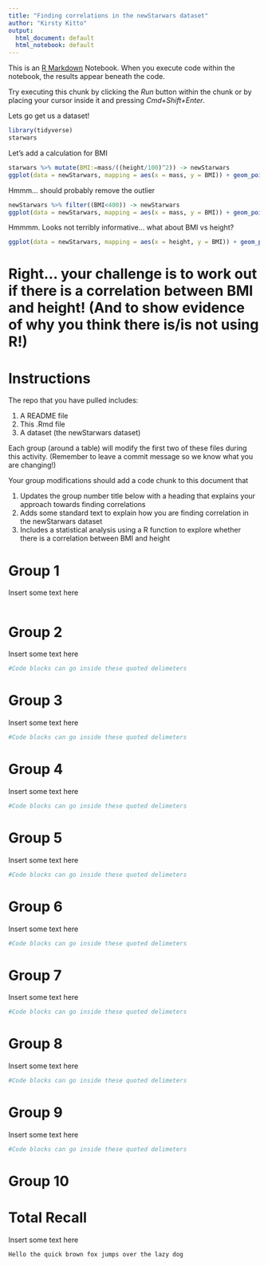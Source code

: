 ```yaml
---
title: "Finding correlations in the newStarwars dataset"
author: "Kirsty Kitto"
output:
  html_document: default
  html_notebook: default
---
```



This is an [R Markdown](http://rmarkdown.rstudio.com) Notebook. When you execute code within the notebook, the results appear beneath the code. 

Try executing this chunk by clicking the *Run* button within the chunk or by placing your cursor inside it and pressing *Cmd+Shift+Enter*. 

Lets go get us a dataset!

```r
library(tidyverse)
starwars
```

Let's add a calculation for BMI
```r
starwars %>% mutate(BMI:=mass/((height/100)^2)) -> newStarwars
ggplot(data = newStarwars, mapping = aes(x = mass, y = BMI)) + geom_point()
```

Hmmm... should probably remove the outlier

```r
newStarwars %>% filter((BMI<400)) -> newStarwars
ggplot(data = newStarwars, mapping = aes(x = mass, y = BMI)) + geom_point()
```

Hmmmm. Looks not terribly informative... what about BMI vs height?
```r
ggplot(data = newStarwars, mapping = aes(x = height, y = BMI)) + geom_point()
```


Right... your challenge is to work out if there is a correlation between BMI and height! (And to show evidence of why you think there is/is not using R!)
===

Instructions
===

The repo that you have pulled includes:

1. A README file
1. This .Rmd file
1. A dataset (the newStarwars dataset)

Each group (around a table) will modify the first two of these files during this activity. (Remember to leave a commit message so we know what you are changing!)

Your group modifications should add a code chunk to this document that 

1. Updates the group number title below with a heading that explains your approach towards finding correlations 
1. Adds some standard text to explain how you are finding correlation in the newStarwars dataset
1. Includes a statistical analysis using a R function to explore whether there is a correlation between BMI and height

Group 1
===

Insert some text here

```r

```


Group 2
===

Insert some text here

```r
#Code blocks can go inside these quoted delimeters

```

Group 3
===

Insert some text here

```r
#Code blocks can go inside these quoted delimeters

```

Group 4
===

Insert some text here

```r
#Code blocks can go inside these quoted delimeters

```

Group 5
===

Insert some text here

```r
#Code blocks can go inside these quoted delimeters

```

Group 6
===

Insert some text here

```r
#Code blocks can go inside these quoted delimeters

```

Group 7
===

Insert some text here

```r
#Code blocks can go inside these quoted delimeters

```

Group 8
===

Insert some text here

```r
#Code blocks can go inside these quoted delimeters

```

Group 9
===

Insert some text here

```r
#Code blocks can go inside these quoted delimeters

```

Group 10
===

# Total Recall 

Insert some text here

```r
Hello the quick brown fox jumps over the lazy dog
```



